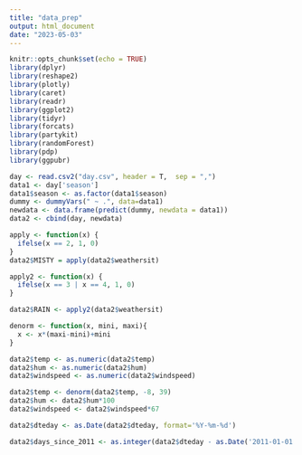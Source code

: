 ```yaml
---
title: "data_prep"
output: html_document
date: "2023-05-03"
---
```


```r
knitr::opts_chunk$set(echo = TRUE)
library(dplyr)
library(reshape2)
library(plotly)
library(caret)
library(readr)
library(ggplot2)
library(tidyr)
library(forcats)
library(partykit)
library(randomForest)
library(pdp)
library(ggpubr)
```

```r
day <- read.csv2("day.csv", header = T,  sep = ",")
data1 <- day['season']
data1$season <- as.factor(data1$season)
dummy <- dummyVars(" ~ .", data=data1)
newdata <- data.frame(predict(dummy, newdata = data1))
data2 <- cbind(day, newdata)

apply <- function(x) {
  ifelse(x == 2, 1, 0)
}
data2$MISTY = apply(data2$weathersit)

apply2 <- function(x) {
  ifelse(x == 3 | x == 4, 1, 0)
}

data2$RAIN <- apply2(data2$weathersit)

denorm <- function(x, mini, maxi){
  x <- x*(maxi-mini)+mini
}

data2$temp <- as.numeric(data2$temp)
data2$hum <- as.numeric(data2$hum)
data2$windspeed <- as.numeric(data2$windspeed)

data2$temp <- denorm(data2$temp, -8, 39)
data2$hum <- data2$hum*100
data2$windspeed <- data2$windspeed*67

data2$dteday <- as.Date(data2$dteday, format='%Y-%m-%d')

data2$days_since_2011 <- as.integer(data2$dteday - as.Date('2011-01-01',format='%Y-%m-%d'))

```




